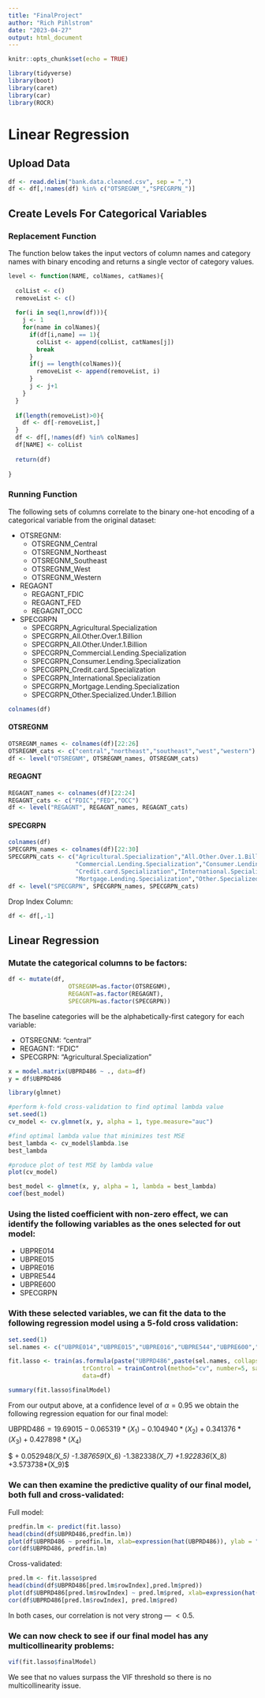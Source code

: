 ```yaml
---
title: "FinalProject"
author: "Rich Pihlstrom"
date: "2023-04-27"
output: html_document
---
```


```r
knitr::opts_chunk$set(echo = TRUE)
```

```r
library(tidyverse)
library(boot)
library(caret)
library(car)
library(ROCR)
```

# Linear Regression

## Upload Data
```r
df <- read.delim("bank.data.cleaned.csv", sep = ",")
df <- df[,!names(df) %in% c("OTSREGNM_","SPECGRPN_")]
```

## Create Levels For Categorical Variables

### Replacement Function

The function below takes the input vectors of column names and category names with binary encoding and returns a single vector of category values.
```r
level <- function(NAME, colNames, catNames){
  
  colList <- c()
  removeList <- c()
  
  for(i in seq(1,nrow(df))){
    j <- 1
    for(name in colNames){
      if(df[i,name] == 1){
        colList <- append(colList, catNames[j])
        break
      }
      if(j == length(colNames)){
        removeList <- append(removeList, i)
      }
      j <- j+1
    }
  }
  
  if(length(removeList)>0){
    df <- df[-removeList,]
  }
  df <- df[,!names(df) %in% colNames]
  df[NAME] <- colList
  
  return(df)
  
}
```

### Running Function

The following sets of columns correlate to the binary one-hot encoding of a categorical variable from the original dataset:

* OTSREGNM:
  * OTSREGNM_Central
  * OTSREGNM_Northeast
  * OTSREGNM_Southeast
  * OTSREGNM_West
  * OTSREGNM_Western
* REGAGNT
  * REGAGNT_FDIC
  * REGAGNT_FED
  * REGAGNT_OCC
* SPECGRPN
  * SPECGRPN_Agricultural.Specialization
  * SPECGRPN_All.Other.Over.1.Billion
  * SPECGRPN_All.Other.Under.1.Billion
  * SPECGRPN_Commercial.Lending.Specialization
  * SPECGRPN_Consumer.Lending.Specialization
  * SPECGRPN_Credit.card.Specialization
  * SPECGRPN_International.Specialization
  * SPECGRPN_Mortgage.Lending.Specialization
  * SPECGRPN_Other.Specialized.Under.1.Billion

```r
colnames(df)
```

#### OTSREGNM
```r
OTSREGNM_names <- colnames(df)[22:26]
OTSREGNM_cats <- c("central","northeast","southeast","west","western")
df <- level("OTSREGNM", OTSREGNM_names, OTSREGNM_cats)
```

#### REGAGNT
```r
REGAGNT_names <- colnames(df)[22:24]
REGAGNT_cats <- c("FDIC","FED","OCC")
df <- level("REGAGNT", REGAGNT_names, REGAGNT_cats)
```

#### SPECGRPN
```r
colnames(df)
SPECGRPN_names <- colnames(df)[22:30]
SPECGRPN_cats <- c("Agricultural.Specialization","All.Other.Over.1.Billion","All.Other.Under.1.Billion",
                   "Commercial.Lending.Specialization","Consumer.Lending.Specialization",
                   "Credit.card.Specialization","International.Specialization",
                   "Mortgage.Lending.Specialization","Other.Specialized.Under.1.Billion")
df <- level("SPECGRPN", SPECGRPN_names, SPECGRPN_cats)
```

Drop Index Column:
```r
df <- df[,-1]
```

## Linear Regression

### Mutate the categorical columns to be factors:
```r
df <- mutate(df, 
                 OTSREGNM=as.factor(OTSREGNM),
                 REGAGNT=as.factor(REGAGNT),
                 SPECGRPN=as.factor(SPECGRPN))
```

The baseline categories will be the alphabetically-first category for each variable:

* OTSREGNM: "central"
* REGAGNT: "FDIC"
* SPECGRPN: "Agricultural.Specialization"

```r
x = model.matrix(UBPRD486 ~ ., data=df)
y = df$UBPRD486

library(glmnet)

#perform k-fold cross-validation to find optimal lambda value
set.seed(1)
cv_model <- cv.glmnet(x, y, alpha = 1, type.measure="auc")

#find optimal lambda value that minimizes test MSE
best_lambda <- cv_model$lambda.1se
best_lambda

#produce plot of test MSE by lambda value
plot(cv_model)

best_model <- glmnet(x, y, alpha = 1, lambda = best_lambda)
coef(best_model)
```

### Using the listed coefficient with non-zero effect, we can identify the following variables as the ones selected for out model:

* UBPRE014
* UBPRE015
* UBPRE016
* UBPRE544
* UBPRE600
* SPECGRPN

### With these selected variables, we can fit the data to the following regression model using a 5-fold cross validation:

\begin{align*} 
&Y_i=\beta_0+\beta_1 X_{1i}+\beta_2 X_{2i}+\beta_3 X_{3i}+\beta_4 X_{4i}+\beta_5 X_{5i}+\beta_6 X_{6i}+\beta_7 X_{7i}+\beta_8 X_{8i}+\beta_9 X_{9i}+\epsilon_i \\
&\text{where } \epsilon_i \sim N(0,\sigma^2) \text{ iid, } X_{1i}= \text{the UBPRE014 value of the ith bank, } X_{2i}= \text{the UBPRE015 value of the ith bank, } \\
&X_{3i}= \text{the UBPRE016 value of the ith bank, } X_{4i}= \text{the UBPRE544 value of the ith bank, } X_{5i}= \text{the UBPRE600 value of the ith bank, }\\
&X_{6i}= \text{the binary encoding for the level Commercial.Lending.Specialization in the category SPECGRPN, } \\ 
&X_{7i}= \text{the binary encoding for the level Consumer.Lending.Specialization in the category SPECGRPN, } 
\\ 
&X_{8i}= \text{the binary encoding for the level Mortgage.Lending.Specialization in the category SPECGRPN, } 
\\
&X_{9i}= \text{the binary encoding for the level Other.Specialized.Under.1.Billion in the category SPECGRPN, and } \\
&Y_i= \text{the UBPRD486 of the ith bank}
\end{align*}

```r
set.seed(1)
sel.names <- c("UBPRE014","UBPRE015","UBPRE016","UBPRE544","UBPRE600","SPECGRPN")

fit.lasso <- train(as.formula(paste("UBPRD486",paste(sel.names, collapse = "+"),sep=" ~ ")), method = "lm",
                     trControl = trainControl(method="cv", number=5, savePredictions = TRUE),
                     data=df)

summary(fit.lasso$finalModel)
```

From our output above, at a confidence level of $\alpha= 0.95$ we obtain the following regression equation for our final model:

$\text{UBPRD486}=19.69015 -0.065319*(X_1) -0.104940*(X_2) +0.341376*(X_3) +0.427898*(X_4)$

$ + 0.052948*(X_5) -1.387659*(X_6) -1.382338*(X_7) +1.922836*(X_8) +3.573738*(X_9)$

### We can then examine the predictive quality of our final model, both full and cross-validated:

Full model:
```r
predfin.lm <- predict(fit.lasso)
head(cbind(df$UBPRD486,predfin.lm))
plot(df$UBPRD486 ~ predfin.lm, xlab=expression(hat(UBPRD486)), ylab = "UBPRD486")
cor(df$UBPRD486, predfin.lm)
```

Cross-validated:
```r
pred.lm <- fit.lasso$pred
head(cbind(df$UBPRD486[pred.lm$rowIndex],pred.lm$pred))
plot(df$UBPRD486[pred.lm$rowIndex] ~ pred.lm$pred, xlab=expression(hat(UBPRD486.CV)), ylab = "UBPRD486")
cor(df$UBPRD486[pred.lm$rowIndex], pred.lm$pred)
```

In both cases, our correlation is not very strong — $<0.5$.

### We can now check to see if our final model has any multicollinearity problems:
```r
vif(fit.lasso$finalModel)
```

We see that no values surpass the VIF threshold so there is no multicollinearity issue.



